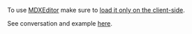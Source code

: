 To use [MDXEditor](https://github.com/mdx-editor/editor) make sure to [load it only on the client-side](https://vike.dev/client-only-components).

See conversation and example [here](https://github.com/brillout/vike/discussions/1084#discussioncomment-6778002).
